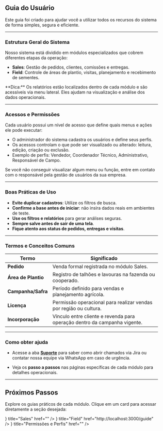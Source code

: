 

## Guia do Usuário

Este guia foi criado para ajudar você a utilizar todos os recursos do sistema de forma simples, segura e eficiente.

---

### Estrutura Geral do Sistema

Nosso sistema está dividido em módulos especializados que cobrem diferentes etapas da operação:

- **Sales**: Gestão de pedidos, clientes, comissões e entregas.  
- **Field**: Controle de áreas de plantio, visitas, planejamento e recebimento de sementes.  

<Callout type="info" emoji="📊">
**Dica:** Os relatórios estão localizados dentro de cada módulo e são acessíveis via menu lateral. Eles ajudam na visualização e análise dos dados operacionais.
</Callout>

---

### Acessos e Permissões

Cada usuário possui um nível de acesso que define quais menus e ações ele pode executar:

- O administrador do sistema cadastra os usuários e define seus perfis.  
- Os acessos controlam o que pode ser visualizado ou alterado: leitura, edição, criação ou exclusão.  
- Exemplo de perfis: Vendedor, Coordenador Técnico, Administrativo, Responsável de Campo.

<Callout type="warning" emoji="🔒">
Se você não conseguir visualizar algum menu ou função, entre em contato com o responsável pela gestão de usuários da sua empresa.
</Callout>

---

### Boas Práticas de Uso

- **Evite duplicar cadastros**:  Utilize os filtros de busca.  
- **Confirme a base antes de iniciar**: não insira dados reais em ambientes de teste.  
- **Use os filtros e relatórios** para gerar análises seguras.  
- **Sempre salve antes de sair de uma tela**.  
- **Fique atento aos status de pedidos, entregas e visitas**.

---

### Termos e Conceitos Comuns

| Termo                  | Significado                                                                 |
|------------------------|------------------------------------------------------------------------------|
| **Pedido**             | Venda formal registrada no módulo Sales.                                     |
| **Área de Plantio**    | Registro de talhões e lavouras na fazenda ou cooperado.                      |
| **Campanha/Safra**     | Período definido para vendas e planejamento agrícola.                         |
| **Licença**            | Permissão operacional para realizar vendas por região ou cultura.            |
| **Incorporação**       | Vínculo entre cliente e revenda para operação dentro da campanha vigente.    |

---

### Como obter ajuda

- Acesse a aba [**Suporte**](#) para saber como abrir chamados via Jira ou contatar nossa equipe via WhatsApp em caso de urgência.  

- Veja os **passo a passos** nas páginas específicas de cada módulo para detalhes operacionais.

---

## Próximos Passos

Explore os guias práticos de cada módulo. Clique em um card para acessar diretamente a seção desejada:

<Cards>
  <Cards.Card
    icon={<TiShoppingCart />}
    title="Sales"
    href=""
  />
  <Cards.Card
    icon={<FaLocationDot />}
    title="Field"
    href="http://localhost:3000/guide"
  />
   <Cards.Card
      icon={<VscTools />}
      title="Permissões e Perfis"
      href=""
      />
</Cards>